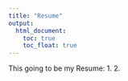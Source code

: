 ```yaml
---
title: "Resume"
output: 
  html_document:
    toc: true
    toc_float: true
---
```


This going to be my Resume:
1.
2.
